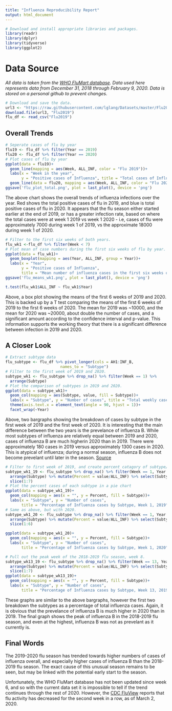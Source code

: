 ```yaml
---
title: "Influenza Reproducibility Report"
output: html_document
---
```

```r
# Download and install appropriate libraries and packages.
library(readr)
library(dplyr)
library(tidyverse)
library(ggplot2)
```

# Data Source
*All data is taken from the [WHO FluMart database](http://apps.who.int/flumart/Default?ReportNo=12).
Data used here represents data from December 31, 2018 through February 9, 2020. Data is stored on a personal github to prevent changes.*

```r
# Download and save the data.
url3 <- "https://raw.githubusercontent.com/lglang/Datasets/master/Flu2019-2020.csv"
download.file(url3, "Flu2019")
flu_df <- read_csv("Flu2019")
```

## Overall Trends
```r
# Seperate cases of flu by year
flu19 <- flu_df %>% filter(Year == 2019)
flu20 <- flu_df %>% filter(Year == 2020)
# Plot cases of flu by year
ggplot(data = flu19)+ 
  geom_line(mapping = aes(Week, ALL_INF, color = "Flu 2019"))+
  labs(x = "Week in the year",
       y = "Positive cases of Influenza", title = "Total cases of Influenza A and B by week")+
  geom_line(data = flu20, mapping = aes(Week, ALL_INF, color = "Flu 2020"))
ggsave('flu_plot_total.png', plot = last_plot(), device = 'png')
```

The above chart shows the overall trends of influenza infections over the year. Red shows the total positive cases of flu in 2019, and blue is total positive cases of flu in 2020. It appears that the flu season either started earlier at the end of 2019, or has a greater infection rate, based on where the total cases were at week 1 2019 vs week 1 2020 - i.e, cases of flu were approximately 7000 during week 1 of 2019, vs the approximate 18000 during week 1 of 2020. 

```r
# Filter to the first six weeks of both years.
flu_wk1 <-flu_df %>% filter(Week < 7)
# Plot mean of case numbers during the first six weeks of flu by year.
ggplot(data = flu_wk1)+
  geom_boxplot(mapping = aes(Year, ALL_INF, group = Year))+
  labs(x = "Year",
       y = "Positive cases of Influenza",
       title = "Mean number of influenza cases in the first six weeks of 2019 and 2020")
ggsave('flu_means_wk1.png', plot = last_plot(), device = 'png')

t.test(flu_wk1$ALL_INF ~ flu_wk1$Year)
```

Above, a box plot showing the means of the first 6 weeks of 2019 and 2020. This is backed up by a T test comparing the means of the first 6 weeks of 2019 to the first 6 weeks of 2020. The mean for 2019 was ~10000, and the mean for 2020 was ~20000, about double the number of cases, and a significant amount according to the confidence interval and p-value. This information supports the working theory that there is a significant difference between infection in 2019 and 2020. 

## A Closer Look

```r
# Extract subtype data
flu_subtype <- flu_df %>% pivot_longer(cols = AH1:INF_B,
                        names_to = "Subtype")
# Filter to the first week of 2019 and 2020.
subtype_wk1 <- flu_subtype %>% drop_na() %>% filter(Week == 1) %>% 
  arrange(Subtype)
# Plot the comparison of subtypes in 2019 and 2020.
ggplot(data = subtype_wk1)+
  geom_col(mapping = aes(Subtype, value, fill = Subtype))+
  labs(x = "Subtype", y = "Number of cases", title = "Total weekly cases of Influenza by Subtype")+
  theme(axis.text.x = element_text(angle = 90, hjust = 1))+
  facet_wrap(~Year)
```

Above, two bargraphs showing the breakdown of cases by subtype in the first week of 2019 and the first week of 2020. It is interesting that the main difference between the two years is the prevelance of influenza B. While most subtypes of influenza are relatively equal between 2019 and 2020, cases of influenza B are much higherin 2020 than in 2019. There were approximately 180 cases in 2019 versus approximately 1300 cases in 2020. This is atypical of influenza; during a normal season, influenza B does not become prevelant until later in the season. [Source](https://www.outbreakobservatory.org/outbreakthursday-1/1/9/2020/united-states-influenza-2019-2020-season)

```r
# Filter to first week of 2019, and create percent catagory of subtype/total cases
subtype_wk1_19 <- flu_subtype %>% drop_na() %>% filter(Week == 1, Year == 2019) %>% 
  arrange(Subtype) %>% mutate(Percent = value/ALL_INF) %>% select(Subtype:Percent) %>%
  slice(1:7)
# Plot the percent cases of each subtype in a pie chart  
ggplot(data = subtype_wk1_19)+
  geom_col(mapping = aes(x = "", y = Percent, fill = Subtype))+
  labs(x = "Subtype", y = "Number of cases", 
       title = "Percentage of Influenza cases by Subtype, Week 1, 2019")+ coord_polar("y")
# Same as above, but with 2020.
subtype_wk1_20 <- flu_subtype %>% drop_na() %>% filter(Week == 1, Year == 2020) %>% 
  arrange(Subtype) %>% mutate(Percent = value/ALL_INF) %>% select(Subtype:Percent) %>%
  slice(1:6)

ggplot(data = subtype_wk1_20)+
  geom_col(mapping = aes(x = "", y = Percent, fill = Subtype))+
  labs(x = "Subtype", y = "Number of cases", 
       title = "Percentage of Influenza cases by Subtype, Week 1, 2020")+ coord_polar("y")

# Pull out the peak week of the 2018-2019 flu season, week 8.
subtype_wk13_19 <- flu_subtype %>% drop_na() %>% filter(Week == 13, Year == 2019) %>% 
  arrange(Subtype) %>% mutate(Percent = value/ALL_INF) %>% select(Subtype:Percent) %>%
  slice(1:7)
ggplot(data = subtype_wk13_19)+
  geom_col(mapping = aes(x = "", y = Percent, fill = Subtype))+
  labs(x = "Subtype", y = "Number of cases", 
       title = "Percentage of Influenza cases by Subtype, Week 13, 2019")+ coord_polar("y")

```

These graphs are similar to the above bargraphs, however the first two breakdown the subtypes as a percentage of total influenza cases. Again, it is obvious that the prevelance of influenza B is much higher in 2020 than in 2019. The final graph shows the peak of influenza B in the 2018-2019 flu season, and even at the highest, influenza B was not as prevelant as it currently is.

## Final Words

The 2019-2020 flu season has trended towards higher numbers of cases of influenza overall, and especially higher cases of influenza B than the 2018-2019 flu season. The exact cause of this unusual season remains to be seen, but may be linked with the potential early start to the season.

Unfortunately, the WHO FluMart database has not been updated since week 6, and so with the current data set it is impossible to tell if the trend continues through the rest of 2020. However, the [CDC FluView](https://www.cdc.gov/flu/weekly/index.htm) reports that flu activity has decreased for the second week in a row, as of March 2, 2020. 
